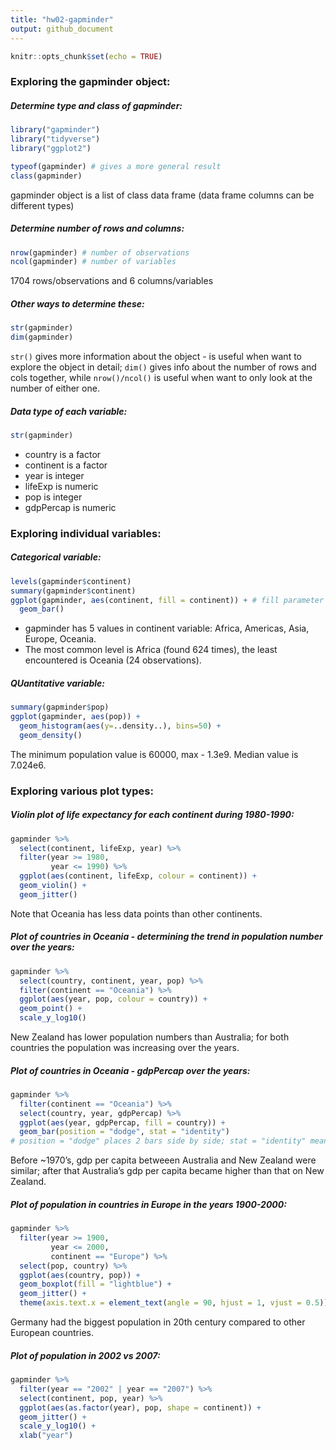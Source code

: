 ```yaml
---
title: "hw02-gapminder"
output: github_document
---
```


```r
knitr::opts_chunk$set(echo = TRUE)
```

### Exploring the gapminder object:

##### Determine type and class of gapminder:
```r
library("gapminder")
library("tidyverse")
library("ggplot2")

typeof(gapminder) # gives a more general result
class(gapminder)
```

gapminder object is a list of class data frame (data frame columns can be different types)

##### Determine number of rows and columns:
```r
nrow(gapminder) # number of observations
ncol(gapminder) # number of variables
```

1704 rows/observations and 6 columns/variables

##### Other ways to determine these:
```r
str(gapminder)
dim(gapminder)
```

`str()` gives more information about the object - is useful when want to explore the object in detail; `dim()` gives info about the number of rows and cols together, while `nrow()/ncol()` is useful when want to only look at the number of either one.

##### Data type of each variable:
```r
str(gapminder)
```

- country is a factor
- continent is a factor
- year is integer
- lifeExp is numeric
- pop is integer
- gdpPercap is numeric

### Exploring individual variables:
##### Categorical variable:

```r
levels(gapminder$continent)
summary(gapminder$continent)
ggplot(gapminder, aes(continent, fill = continent)) + # fill parameter allows to colour each bar
  geom_bar()
```

- gapminder has 5 values in continent variable: Africa, Americas, Asia, Europe, Oceania.
- The most common level is Africa (found 624 times), the least encountered is Oceania (24 observations).

##### QUantitative variable:

```r
summary(gapminder$pop)
ggplot(gapminder, aes(pop)) +
  geom_histogram(aes(y=..density..), bins=50) +
  geom_density()
```

The minimum population value is 60000, max - 1.3e9. Median value is 7.024e6.

### Exploring various plot types:

##### Violin plot of life expectancy for each continent during 1980-1990:

```r
gapminder %>%
  select(continent, lifeExp, year) %>% 
  filter(year >= 1980, 
         year <= 1990) %>% 
  ggplot(aes(continent, lifeExp, colour = continent)) +
  geom_violin() +
  geom_jitter()
```

Note that Oceania has less data points than other continents.

##### Plot of countries in Oceania - determining the trend in population number over the years:

```r
gapminder %>% 
  select(country, continent, year, pop) %>% 
  filter(continent == "Oceania") %>% 
  ggplot(aes(year, pop, colour = country)) +
  geom_point() +
  scale_y_log10()
```

New Zealand has lower population numbers than Australia; for both countries the population was increasing over the years.

##### Plot of countries in Oceania - gdpPercap over the years:

```r
gapminder %>% 
  filter(continent == "Oceania") %>% 
  select(country, year, gdpPercap) %>% 
  ggplot(aes(year, gdpPercap, fill = country)) +
  geom_bar(position = "dodge", stat = "identity") 
# position = "dodge" places 2 bars side by side; stat = "identity" means bar height = data value
```

Before ~1970's, gdp per capita betweeen Australia and New Zealand were similar; after that Australia's gdp per capita became higher than that on New Zealand.

##### Plot of population in countries in Europe in the years 1900-2000:

```r
gapminder %>% 
  filter(year >= 1900,
         year <= 2000,
         continent == "Europe") %>% 
  select(pop, country) %>% 
  ggplot(aes(country, pop)) +
  geom_boxplot(fill = "lightblue") +
  geom_jitter() +
  theme(axis.text.x = element_text(angle = 90, hjust = 1, vjust = 0.5)) # to rotate x-axis text
```

Germany had the biggest population in 20th century compared to other European countries.

##### Plot of population in 2002 vs 2007:

```r
gapminder %>% 
  filter(year == "2002" | year == "2007") %>% 
  select(continent, pop, year) %>% 
  ggplot(aes(as.factor(year), pop, shape = continent)) +
  geom_jitter() +
  scale_y_log10() +
  xlab("year")
```

